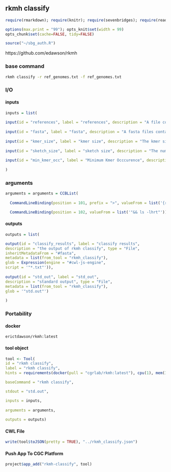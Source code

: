 ## rkmh classify {.tabset}

```r
require(rmarkdown); require(knitr); require(sevenbridges); require(readr)

options(max.print = "99"); opts_knit$set(width = 99)
opts_chunk$set(cache=FALSE, tidy=FALSE)

source("~/sbg_auth.R")

```

https://github.com/edawson/rkmh

### base command

```sh

rkmh classify -r ref_genomes.txt -f ref_genomes.txt


```

### I/O {.tabset}

#### inputs

```r

inputs = list(
  
input(id = "references", label = "references", description = "A file containing reference genomes in fasta format", type = "File", prefix = "-r"),
  
input(id = "fasta", label = "fasta", description = "A fasta files containing reads", type = "File", prefix = "-f"),
  
input(id = "kmer_size", label = "kmer size", description = "The kmer size to use for hashing", type = "int", prefix = "-k"),
  
input(id = "sketch_size", label = "sketch size", description = "The number of hashes to use for comparison", type = "int", prefix = "-s"),
  
input(id = "min_kmer_occ", label = "Minimum Kmer Occcurence", description = "Filter kmers that occur fewer than N times.", type = "int", prefix = "-M")
  
)

```


### arguments

```r

arguments = arguments = CCBList(
  
  CommandLineBinding(position = 101, prefix = ">", valueFrom = list('{return $job.inputs.fasta.name + ".rkmh_classify.txt"}')),

  CommandLineBinding(position = 102, valueFrom = list('"&& ls -lhrt"')))

```


#### outputs

```r

outputs = list(

output(id = "classify_results", label = "classify results", 
description = "the output of rkmh classify", type = "File",
inheritMetadataFrom = "#fasta",
metadata = list(from_tool = "rkmh_classify"),
glob = Expression(engine = "#cwl-js-engine",
script = '"*.txt"')),
  
output(id = "std_out", label = "std_out", 
description = "standard output", type = "File",
metadata = list(from_tool = "rkmh_classify"),
glob = '"std.out"')
  
)

```

### Portability {.tabset}

#### docker 

``` erictdawson/rkmh:latest ```

#### tool object

```r

tool <- Tool(
id = "rkmh classify", 
label = "rkmh classify",
hints = requirements(docker(pull = "cgrlab/rkmh:latest"), cpu(1), mem(1000)),

baseCommand = "rkmh classify",

stdout = "std.out",

inputs = inputs,
  
arguments = arguments,
  
outputs = outputs)

```

#### CWL File

```r

write(tool$toJSON(pretty = TRUE), "../rkmh_classify.json")

```

#### Push App To CGC Platform

```r

project$app_add("rkmh-classify", tool)


```
